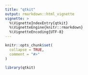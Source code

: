 ```yaml
---
title: "qtkit"
output: rmarkdown::html_vignette
vignette: >
  %\VignetteIndexEntry{qtkit}
  %\VignetteEngine{knitr::rmarkdown}
  %\VignetteEncoding{UTF-8}
---
```


```r
knitr::opts_chunk$set(
  collapse = TRUE,
  comment = "#>"
)
```

```r
library(qtkit)
```
